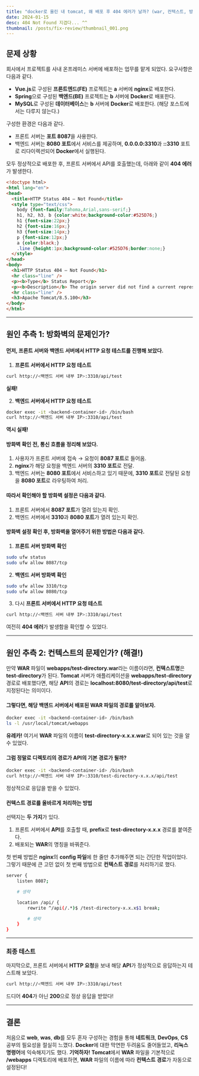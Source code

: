 ```yaml
---
title: "docker로 올린 내 tomcat, 왜 배포 후 404 에러가 날까? (war, 컨텍스트, 방화벽)"
date: 2024-01-15
desc: 404 Not Found 지겹다... ^^
thumbnail: /posts/fix-review/thumbnail_001.png
---
```


## 문제 상황

회사에서 프로젝트를 사내 온프레미스 서버에 배포하는 업무를 맡게 되었다.
요구사항은 다음과 같다.

- **Vue.js**로 구성된 **프론트엔드(FE)** 프로젝트는 **a** 서버에 **nginx**로 배포한다.
- **Spring**으로 구성된 **백엔드(BE)** 프로젝트는 **b** 서버에 **Docker**로 배포한다.
- **MySQL**로 구성된 **데이터베이스**는 **b** 서버에 **Docker**로 배포한다. (해당 포스트에서는 다루지 않는다.)

구성한 환경은 다음과 같다.

- 프론트 서버는 **포트 8087**을 사용한다.
- 백엔드 서버는 **8080 포트**에서 서비스를 제공하며, **0.0.0.0:3310**과 **::3310** 포트로 리다이렉션되어 **Docker**에서 실행된다.

모두 정상적으로 배포한 후, 프론트 서버에서 API를 호출했는데, 아래와 같이 **404 에러**가 발생한다.

```html
<!doctype html>
<html lang="en">
<head>
  <title>HTTP Status 404 – Not Found</title>
  <style type="text/css">
    body {font-family:Tahoma,Arial,sans-serif;}
    h1, h2, h3, b {color:white;background-color:#525D76;}
    h1 {font-size:22px;}
    h2 {font-size:16px;}
    h3 {font-size:14px;}
    p {font-size:12px;}
    a {color:black;}
    .line {height:1px;background-color:#525D76;border:none;}
  </style>
</head>
<body>
  <h1>HTTP Status 404 – Not Found</h1>
  <hr class="line" />
  <p><b>Type</b> Status Report</p>
  <p><b>Description</b> The origin server did not find a current representation for the target resource or is not willing to disclose that one exists.</p>
  <hr class="line" />
  <h3>Apache Tomcat/8.5.100</h3>
</body>
</html>
```

---

## 원인 추측 1: 방화벽의 문제인가?

#### 먼저, 프론트 서버와 백엔드 서버에서 HTTP 요청 테스트를 진행해 보았다.

1. **프론트 서버에서 HTTP 요청 테스트**

```bash
curl http://<백엔드 서버 내부 IP>:3310/api/test
```
**실패!**

2. **백엔드 서버에서 HTTP 요청 테스트**

```bash
docker exec -it <backend-container-id> /bin/bash
curl http://<백엔드 서버 내부 IP>:3310/api/test
```
**역시 실패!**

#### 방화벽 확인 전, 통신 흐름을 정리해 보았다.

1. 사용자가 프론트 서버에 접속 → 요청이 **8087 포트**로 들어옴.
2. **nginx**가 해당 요청을 백엔드 서버의 **3310 포트**로 전달.
3. 백엔드 서버는 **8080 포트**에서 서비스하고 있기 때문에, **3310 포트**로 전달된 요청을 **8080 포트**로 라우팅하여 처리.

#### 따라서 확인해야 할 방화벽 설정은 다음과 같다.

1. 프론트 서버에서 **8087 포트**가 열려 있는지 확인.
2. 백엔드 서버에서 **3310**과 **8080 포트**가 열려 있는지 확인.

#### 방화벽 설정 확인 후, 방화벽을 열어주기 위한 방법은 다음과 같다.

1. **프론트 서버 방화벽 확인**

```bash
sudo ufw status
sudo ufw allow 8087/tcp
```

2. **백엔드 서버 방화벽 확인**

```bash
sudo ufw allow 3310/tcp
sudo ufw allow 8080/tcp
```

3. 다시 **프론트 서버에서 HTTP 요청 테스트**

```bash
curl http://<백엔드 서버 내부 IP>:3310/api/test
```
여전히 **404 에러**가 발생함을 확인할 수 있었다.

---

## 원인 추측 2: 컨텍스트의 문제인가? (해결!)

만약 **WAR** 파일이 **webapps/test-directory.war**라는 이름이라면, **컨텍스트명**은 **test-directory**가 된다.
**Tomcat** 서버가 애플리케이션을 **webapps/test-directory** 경로로 배포했다면, 해당 **API**의 경로는 **localhost:8080/test-directory/api/test**로 지정된다는 의미이다.

#### 그렇다면, 해당 백엔드 서버에서 배포된 **WAR** 파일의 경로를 알아보자.

```bash
docker exec -it <backend-container-id> /bin/bash
ls -l /usr/local/tomcat/webapps
```

**유레카!**
여기서 **WAR** 파일의 이름이 **test-directory-x.x.x.war**로 되어 있는 것을 알 수 있었다.

#### 그럼 정말로 디렉토리의 경로가 **API**의 기본 경로가 될까?

```bash
docker exec -it <backend-container-id> /bin/bash
curl http://<백엔드 서버 내부 IP>:3310/test-directory-x.x.x/api/test
```

정상적으로 응답을 받을 수 있었다.

#### **컨텍스트 경로**를 올바르게 처리하는 방법

선택지는 **두 가지**가 있다.

1. 프론트 서버에서 **API**를 호출할 때, **prefix**로 **test-directory-x.x.x** 경로를 붙여준다.
2. 배포되는 **WAR**의 명칭을 바꿔준다.

첫 번째 방법은 **nginx**의 **config 파일**에 한 줄만 추가해주면 되는 간단한 작업이었다.
그렇기 때문에 큰 고민 없이 첫 번째 방법으로 **컨텍스트 경로**를 처리하기로 했다.

```bash
server {
    listen 8087;

    # 생략

    location /api/ {
        rewrite ^/api(/.*)$ /test-directory-x.x.x$1 break;

        # 생략
    }
}
```

---

### 최종 테스트

마지막으로, 프론트 서버에서 **HTTP 요청**을 보내 해당 **API**가 정상적으로 응답하는지 테스트해 보았다.

```bash
curl http://<백엔드 서버 내부 IP>:3310/api/test
```

드디어 **404**가 아닌 **200**으로 정상 응답을 받았다!

---

## 결론

처음으로 **web**, **was**, **db**를 모두 혼자 구성하는 경험을 통해
**네트워크**, **DevOps**, **CS** 공부의 필요성을 절실히 느꼈다.
**Docker**에 대한 막연한 두려움도 줄어들었고, **리눅스 명령어**에 익숙해지기도 했다.
**기억하자!** **Tomcat**에서 **WAR** 파일을 기본적으로 **/webapps** 디렉토리에 배포하면,
**WAR** 파일의 이름에 따라 **컨텍스트 경로**가 자동으로 설정된다!
